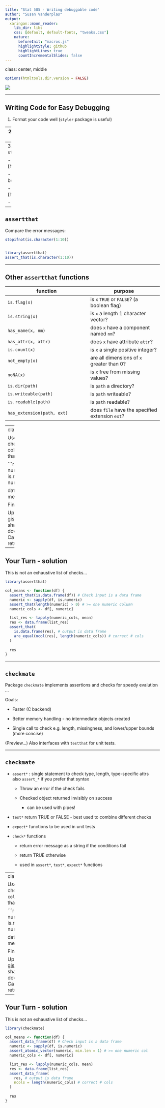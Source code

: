```yaml
---
title: "Stat 585 - Writing debuggable code"
author: "Susan Vanderplas"
output:
  xaringan::moon_reader:
    lib_dir: libs
    css: [default, default-fonts, "tweaks.css"]
    nature:
      beforeInit: "macros.js"
      highlightStyle: github
      highlightLines: true
      countIncrementalSlides: false
---
```

class: center, middle

```r
options(htmltools.dir.version = FALSE)
```

![](https://imgs.xkcd.com/comics/fixing_problems.png)


---

## Writing Code for Easy Debugging

1. Format your code well (`styler` package is useful)

--
2. Leave comments 
    - describe what the code is supposed to be doing

    - what the input is supposed to be

    - what the output should look like    
    ...For each functional unit of code

--
3. Check inputs and verify outputs
    - `stopifnot()` in base R

    - `assertthat` package (https://github.com/hadley/assertthat)

        - error signaling, input validation, better error messages

    - `checkmate` package (https://github.com/mllg/checkmate)

        - fast and concise input validation
        
---

## `assertthat`

Compare the error messages:

```r
stopifnot(is.character(1:10))


library(assertthat)
assert_that(is.character(1:10))
```


---

## Other `assertthat` functions

function | purpose
-------- | -------
`is.flag(x)` | is `x` `TRUE` or `FALSE`? (a boolean flag)
`is.string(x)` | is `x` a length 1 character vector?
`has_name(x, nm)` | does `x` have a component named `nm`?
`has_attr(x, attr)` | does `x` have attribute `attr`?
`is.count(x)` | is `x` a single positive integer?
`not_empty(x)` | are all dimensions of `x` greater than 0?
`noNA(x)` | is `x` free from missing values?
`is.dir(path)` | is `path` a directory?
`is.writeable(path)` | is `path` writeable?
`is.readable(path)` | is `path` readable?
`has_extension(path, ext)` | does `file` have the specified extension `ext`?

---
class:inverse
## Your Turn

Use `assertthat` functions to check inputs and output for the col_means function, ensuring that they make sense.

```r
col_means <- function(df) {
  numeric <- sapply(df, is.numeric)
  numeric_cols <- df[, numeric]

  data.frame(lapply(numeric_cols, mean))
}
```

Finished? 

Upload your function to [gist.github.com](https://gist.github.com) (an easy way to share short code files) and download your neighbor's code. Can you cause their function to return an unexpected result?


---

## Your Turn - solution

This is not an exhaustive list of checks...

```r
library(assertthat)

col_means <- function(df) {
  assert_that(is.data.frame(df)) # Check input is a data frame
  numeric <- sapply(df, is.numeric)
  assert_that(length(numeric) > 0) # >= one numeric column
  numeric_cols <- df[, numeric]

  list_res <- lapply(numeric_cols, mean)
  res <- data.frame(list_res)
  assert_that(
    is.data.frame(res), # output is data frame
    are_equal(ncol(res), length(numeric_cols)) # correct # cols
  )
  
  res
}
```

---

## `checkmate`

Package `checkmate` implements assertions and checks for speedy evalution ...

Goals: 

- Faster (C backend)

- Better memory handling - no intermediate objects created

- Single call to check e.g. length, missingness, and lower/upper bounds (more concise)

(Preview...) Also interfaces with `testthat` for unit tests.

---

## `checkmate`

- `assert*` : single statement to check type, length, type-specific attrs     
also `assert_*` if you prefer that syntax
    - Throw an error if the check fails
    
    - Checked object returned invisibly on success
        - can be used with pipes!

- `test*` return TRUE or FALSE - best used to combine different checks

- `expect*` functions to be used in unit tests

- `check*` functions
    - return error message as a string if the conditions fail

    - return TRUE otherwise

    - used in `assert*`, `test*`, `expect*` functions
  

---
class:inverse
## Your Turn

Use `checkmate` functions to check inputs and output for the `col_means` function, ensuring that they make sense.

```r
col_means <- function(df) {
  numeric <- sapply(df, is.numeric)
  numeric_cols <- df[, numeric]

  data.frame(lapply(numeric_cols, mean))
}
```

Finished? 

Upload your function to [gist.github.com](https://gist.github.com) (an easy way to share short code files) and download your neighbor's code. Can you cause their function to return an unexpected result?



---

## Your Turn - solution

This is not an exhaustive list of checks...

```r
library(checkmate)

col_means <- function(df) {
  assert_data_frame(df) # Check input is a data frame
  numeric <- sapply(df, is.numeric)
  assert_atomic_vector(numeric, min.len = 1) # >= one numeric col
  numeric_cols <- df[, numeric]

  list_res <- lapply(numeric_cols, mean)
  res <- data.frame(list_res)
  assert_data_frame(
    res, # output is data frame
    ncols = length(numeric_cols) # correct # cols
  ) 
  
  res
}
```
